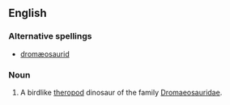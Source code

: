 
==English==
{{wikipedia}}

===Alternative spellings===
* [[dromæosaurid]]

===Noun===
{{en-noun}}

#{{paleontology}} A birdlike [[theropod]] dinosaur of the family [[Dromaeosauridae]].